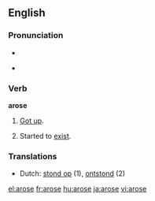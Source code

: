==English==


===Pronunciation===
*{{IPA|/ə'rɔʊs/}}
*{{audio|en-us-arose.ogg|Audio (US)}}
*:{{rhymes|əʊz}}

===Verb===
'''arose'''

# {{simple past of|[[arise]]}} [[got up|Got up]].
# {{simple past of|[[arise]]}} Started to [[exist]].

===Translations===
{{trans-top|arose}}
*Dutch: [[stond op]] (1), [[ontstond]] (2)
{{trans-mid}}
{{trans-bottom}}

[[el:arose]]
[[fr:arose]]
[[hu:arose]]
[[ja:arose]]
[[vi:arose]]